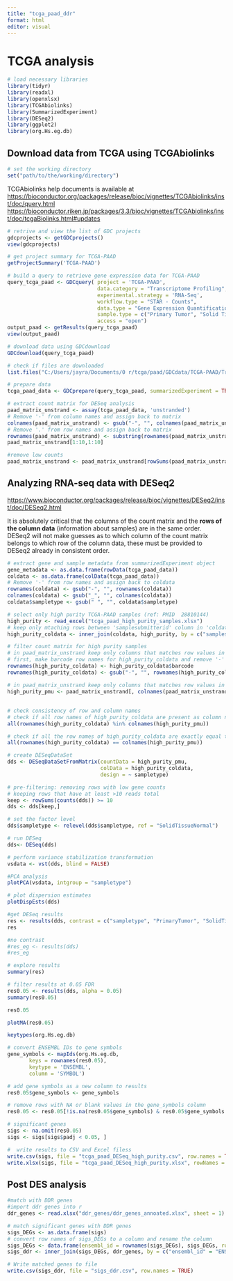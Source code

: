---
title: "tcga_paad_ddr"
format: html
editor: visual
---

# TCGA analysis

```{r}
# load necessary libraries
library(tidyr)
library(readxl)
library(openxlsx)
library(TCGAbiolinks)
library(SummarizedExperiment)
library(DESeq2)
library(ggplot2)
library(org.Hs.eg.db)
```

## Download data from TCGA using TCGAbiolinks

```{r}
# set the working directory
set("path/to/the/working/directory")
```

TCGAbiolinks help documents is available at <https://bioconductor.org/packages/release/bioc/vignettes/TCGAbiolinks/inst/doc/query.html> <https://bioconductor.riken.jp/packages/3.3/bioc/vignettes/TCGAbiolinks/inst/doc/tcgaBiolinks.html#updates>

```{r}
# retrive and view the list of GDC projects
gdcprojects <- getGDCprojects()
view(gdcprojects)
```

```{r}
# get project summary for TCGA-PAAD
getProjectSummary('TCGA-PAAD')
```

```{r}
# build a query to retrieve gene expression data for TCGA-PAAD
query_tcga_paad <- GDCquery( project = 'TCGA-PAAD',
                             data.category = "Transcriptome Profiling",
                             experimental.strategy = 'RNA-Seq',
                             workflow.type = "STAR - Counts",
                             data.type = "Gene Expression Quantification",
                             sample.type = c("Primary Tumor", "Solid Tissue Normal"),
                             access = "open")
output_paad <- getResults(query_tcga_paad) 
view(output_paad)
```

```{r}
# download data using GDCdownload
GDCdownload(query_tcga_paad)
```

```{r}
# check if files are downloaded
list.files("C:/Users/jayra/Documents/0 r/tcga/paad/GDCdata/TCGA-PAAD/Transcriptome_Profiling/Gene_Expression_Quantification/", recursive = TRUE)
```

```{r}
# prepare data
tcga_paad_data <- GDCprepare(query_tcga_paad, summarizedExperiment = TRUE)
```

```{r}
# extract count matrix for DESeq analysis
paad_matrix_unstrand <- assay(tcga_paad_data, 'unstranded')
# Remove '-' from column names and assign back to matrix 
colnames(paad_matrix_unstrand) <- gsub("-", "", colnames(paad_matrix_unstrand))
# Remove '.' from row names and assign back to matrix 
rownames(paad_matrix_unstrand) <- substring(rownames(paad_matrix_unstrand), 1, 15)
paad_matrix_unstrand[1:10,1:10]
```

```{r}
#remove low counts
paad_matrix_unstrand <- paad_matrix_unstrand[rowSums(paad_matrix_unstrand) > 0, ]
```

## **Analyzing RNA-seq data with DESeq2**

[https://www.bioconductor.org/packages/release/bioc/vignettes/DESeq2/inst/doc/DESeq2.html](https://www.bioconductor.org/packages/release/bioc/vignettes/DESeq2/inst/doc/DESeq2.html#countmat){.uri}

It is absolutely critical that the columns of the count matrix and the **rows of the column data** (information about samples) are in the same order. DESeq2 will not make guesses as to which column of the count matrix belongs to which row of the column data, these must be provided to DESeq2 already in consistent order.

```{r}
# extract gene and sample metadata from summarizedExperiment object
gene_metadata <- as.data.frame(rowData(tcga_paad_data))
coldata <- as.data.frame(colData(tcga_paad_data))
# Remove '-' from row names and assign back to coldata 
rownames(coldata) <- gsub("-", "", rownames(coldata))
colnames(coldata) <- gsub("_", "", colnames(coldata))
coldata$sampletype <- gsub(" ", "", coldata$sampletype)
```

```{r}
# select only high purity TCGA-PAAD samples (ref: PMID  28810144)
high_purity <- read_excel("tcga_paad_high_purity_samples.xlsx")
# keep only mtaching rows between 'samplesubmitterid' column in 'coldata' and 'sample_id' in 'high_purity'
high_purity_coldata <- inner_join(coldata, high_purity, by = c("samplesubmitterid" = "sample_id"))

# filter count matrix for high purity samples 
# in paad_matrix_unstrand keep only columns that matches row values in high_purity_coldata
# first, make barcode row names for high_purity_coldata and remove '-'
rownames(high_purity_coldata) <- high_purity_coldata$barcode
rownames(high_purity_coldata) <- gsub("-", "", rownames(high_purity_coldata))

# in paad_matrix_unstrand keep only columns that matches row values in high_purity_coldata
high_purity_pmu <- paad_matrix_unstrand[, colnames(paad_matrix_unstrand) %in% rownames(high_purity_coldata)]
```

## 

```{r}
# check consistency of row and column names
# check if all row names of high_purity_coldata are present as column names in high_purity_pmu.
all(rownames(high_purity_coldata) %in% colnames(high_purity_pmu))

# check if all the row names of high_purity_coldata are exactly equal to all the column names of high_purity_pmu.
all(rownames(high_purity_coldata) == colnames(high_purity_pmu))
```

```{r}
# create DESeqDataSet
dds <- DESeqDataSetFromMatrix(countData = high_purity_pmu,
                              colData = high_purity_coldata,
                              design = ~ sampletype)
```

```{r}
# pre-filtering: removing rows with low gene counts
# keeping rows that have at least >10 reads total
keep <- rowSums(counts(dds)) >= 10
dds <- dds[keep,]
```

```{r}
# set the factor level
dds$sampletype <- relevel(dds$sampletype, ref = "SolidTissueNormal")
```

```{r}
# run DESeq
dds<- DESeq(dds)
```

```{r}
# perform variance stabilization transformation
vsdata <- vst(dds, blind = FALSE)
```

```{r}
#PCA analysis
plotPCA(vsdata, intgroup = "sampletype")

```

```{r}
# plot dispersion estimates
plotDispEsts(dds)
```

```{r}
#get DESeq results
res <- results(dds, contrast = c("sampletype", "PrimaryTumor", "SolidTissueNormal"))
res
```

```{r}
#no contrast
#res_eg <- results(dds)
#res_eg
```

```{r}
# explore results
summary(res)
```

```{r}
# filter results at 0.05 FDR
res0.05 <- results(dds, alpha = 0.05)
summary(res0.05)
```

```{r}
res0.05
```

```{r}
plotMA(res0.05)
```

```{r}
keytypes(org.Hs.eg.db)
```

```{r}
# convert ENSEMBL IDs to gene symbols
gene_symbols <- mapIds(org.Hs.eg.db,
       keys = rownames(res0.05),
       keytype = 'ENSEMBL',
       column = 'SYMBOL')
```

```{r}
# add gene symbols as a new column to results
res0.05$gene_symbols <- gene_symbols
```

```{r}
# remove rows with NA or blank values in the gene_symbols column
res0.05 <- res0.05[!is.na(res0.05$gene_symbols) & res0.05$gene_symbols != "", ]
```

```{r}
# significant genes
sigs <- na.omit(res0.05)
sigs <- sigs[sigs$padj < 0.05, ]
```

```{r}
#  write results to CSV and Excel filess
write.csv(sigs, file = "tcga_paad_DESeq_high_purity.csv", row.names = TRUE)
write.xlsx(sigs, file = "tcga_paad_DESeq_high_purity.xlsx", rowNames = TRUE)
```

## Post DES analysis

```{r}
#match with DDR genes
#import ddr genes into r
ddr_genes <- read.xlsx("ddr_genes/ddr_genes_annoated.xlsx", sheet = 1)
```

```{r}
# match significant genes with DDR genes
sigs_DEGs <- as.data.frame(sigs)
# convert row names of sigs_DEGs to a column and rename the column
sigs_DEGs <- data.frame(ensembl_id = rownames(sigs_DEGs), sigs_DEGs, row.names = NULL)
sigs_ddr <- inner_join(sigs_DEGs, ddr_genes, by = c("ensembl_id" = "ENSEMBL"))
```

```{r}
# Write matched genes to file
write.csv(sigs_ddr, file = "sigs_ddr.csv", row.names = TRUE)
```
